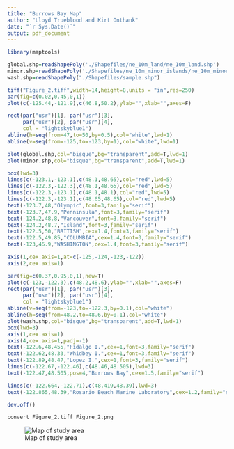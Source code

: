 ```yaml
---
title: "Burrows Bay Map"
author: "Lloyd Trueblood and Kirt Onthank"
date: "`r Sys.Date()`"
output: pdf_document
---
```


```r
library(maptools)
```


```r
global.shp=readShapePoly('./Shapefiles/ne_10m_land/ne_10m_land.shp')
minor.shp=readShapePoly('./Shapefiles/ne_10m_minor_islands/ne_10m_minor_islands.shp')
wash.shp=readShapePoly("./Shapefiles/sample.shp")
```




```r
tiff("Figure_2.tiff",width=14,height=8,units = "in",res=250)
par(fig=c(0.02,0.45,0,1))
plot(c(-125.44,-121.9),c(46.8,50.2),ylab="",xlab="",axes=F)

rect(par("usr")[1], par("usr")[3],
     par("usr")[2], par("usr")[4],
     col = "lightskyblue1")
abline(h=seq(from=47,to=50,by=0.5),col="white",lwd=1)
abline(v=seq(from=-125,to=-123,by=1),col="white",lwd=1)

plot(global.shp,col="bisque",bg="transparent",add=T,lwd=1)
plot(minor.shp,col="bisque",bg="transparent",add=T,lwd=1)

box(lwd=3)
lines(c(-123.1,-123.1),c(48.1,48.65),col="red",lwd=5)
lines(c(-122.3,-122.3),c(48.1,48.65),col="red",lwd=5)
lines(c(-122.3,-123.1),c(48.1,48.1),col="red",lwd=5)
lines(c(-122.3,-123.1),c(48.65,48.65),col="red",lwd=5)
text(-123.7,48,"Olympic",font=3,family="serif")
text(-123.7,47.9,"Penninsula",font=3,family="serif")
text(-124.2,48.8,"Vancouver",font=3,family="serif")
text(-124.2,48.7,"Island",font=3,family="serif")
text(-122.5,50,"BRITISH",cex=1.4,font=3,family="serif")
text(-122.5,49.85,"COLUMBIA",cex=1.4,font=3,family="serif")
text(-123,46.9,"WASHINGTON",cex=1.4,font=3,family="serif")

axis(1,cex.axis=1,at=c(-125,-124,-123,-122))
axis(2,cex.axis=1)

par(fig=c(0.37,0.95,0,1),new=T)
plot(c(-123,-122.3),c(48.2,48.6),ylab="",xlab="",axes=F)
rect(par("usr")[1], par("usr")[3],
     par("usr")[2], par("usr")[4],
     col = "lightskyblue1")
abline(v=seq(from=-123,to=-122.3,by=0.1),col="white")
abline(h=seq(from=48.2,to=48.6,by=0.1),col="white")
plot(wash.shp,col="bisque",bg="transparent",add=T,lwd=1)
box(lwd=3)
axis(1,cex.axis=1)
axis(4,cex.axis=1,padj=-1)
text(-122.6,48.455,"Fidalgo I.",cex=1,font=3,family="serif")
text(-122.62,48.33,"Whidbey I.",cex=1,font=3,family="serif")
text(-122.89,48.47,"Lopez I.",cex=1,font=3,family="serif")
lines(c(-122.67,-122.46),c(48.46,48.505),lwd=3)
text(-122.47,48.505,pos=4,"Burrows Bay",cex=1.5,family="serif")

lines(c(-122.664,-122.71),c(48.419,48.39),lwd=3)
text(-122.865,48.39,"Rosario Beach Marine Laboratory",cex=1.2,family="serif")

dev.off()

```


```bash
convert Figure_2.tiff Figure_2.png
```



![Map of study area](Figure_2.png)